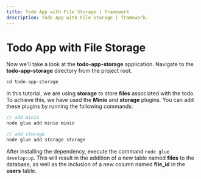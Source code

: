 ```yaml
---
title: Todo App with File Storage | framework
description: Todo App with File Storage | framework.
---
```



<Meta title="Tutorials/Todo App with File Storage" />

# Todo App with File Storage

Now we'll take a look at the **todo-app-storage** application. Navigate to the **todo-app-storage** directory from the project root.

```jsx
cd todo-app-storage
```

In this tutorial, we are using **storage** to store **files** associated with the todo. To achieve this, we have used the **Minio** and **storage** plugins. You can add these plugins by running the following commands:

```jsx
// add minio
node glue add minio minio

// add storage
node glue add storage storage
```

After installing the dependency, execute the command `node glue develop:up`. This will result in the addition of a new table named **files** to the database, as well as the inclusion of a new column named **file_id** in the **users** table.